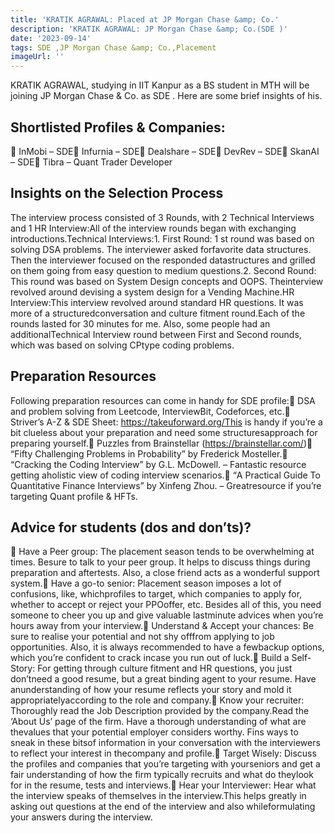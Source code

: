 ```yaml
---
title: 'KRATIK AGRAWAL: Placed at JP Morgan Chase &amp; Co.'
description: 'KRATIK AGRAWAL: JP Morgan Chase &amp; Co.(SDE )'
date: '2023-09-14'
tags: SDE ,JP Morgan Chase &amp; Co.,Placement
imageUrl: ''
---
```


KRATIK AGRAWAL, studying in IIT Kanpur as a BS  student in MTH  will be joining JP Morgan Chase &amp; Co. as SDE . Here are some brief insights of his.

## Shortlisted Profiles & Companies:
 InMobi – SDE Infurnia – SDE Dealshare – SDE DevRev – SDE SkanAI – SDE Tibra – Quant Trader Developer

## Insights on the Selection Process
The interview process consisted of 3 Rounds, with 2 Technical Interviews and 1 HR Interview:All of the interview rounds began with exchanging introductions.Technical Interviews:1. First Round: 1 st round was based on solving DSA problems. The interviewer asked forfavorite data structures. Then the interviewer focused on the responded datastructures and grilled on them going from easy question to medium questions.2. Second Round: This round was based on System Design concepts and OOPS. Theinterview revolved around devising a system design for a Vending Machine.HR Interview:This interview revolved around standard HR questions. It was more of a structuredconversation and culture fitment round.Each of the rounds lasted for 30 minutes for me. Also, some people had an additionalTechnical Interview round between First and Second rounds, which was based on solving CPtype coding problems.

##  Preparation Resources
Following preparation resources can come in handy for SDE profile: DSA and problem solving from Leetcode, InterviewBit, Codeforces, etc. Striver’s A-Z &amp; SDE Sheet: https://takeuforward.org/This is handy if you’re a bit clueless about your preparation and need some structuresapproach for preparing yourself. Puzzles from Brainstellar (https://brainstellar.com/) “Fifty Challenging Problems in Probability” by Frederick Mosteller. “Cracking the Coding Interview” by G.L. McDowell. – Fantastic resource getting aholistic view of coding interview scenarios. “A Practical Guide To Quantitative Finance Interviews” by Xinfeng Zhou. – Greatresource if you’re targeting Quant profile &amp; HFTs.

## Advice for students (dos and don’ts)? 
 Have a Peer group: The placement season tends to be overwhelming at times. Besure to talk to your peer group. It helps to discuss things during preparation and aftertests. Also, a close friend acts as a wonderful support system. Have a go-to senior: Placement season imposes a lot of confusions, like, whichprofiles to target, which companies to apply for, whether to accept or reject your PPOoffer, etc. Besides all of this, you need someone to cheer you up and give valuable lastminute advices when you’re hours away from your interview. Understand &amp; Accept your chances: Be sure to realise your potential and not shy offfrom applying to job opportunities. Also, it is always recommended to have a fewbackup options, which you’re confident to crack incase you run out of luck. Build a Self-Story: For getting through culture fitment and HR questions, you just don’tneed a good resume, but a great binding agent to your resume. Have anunderstanding of how your resume reflects your story and mold it appropriatelyaccording to the role and company. Know your recruiter: Thoroughly read the Job Description provided by the company.Read the ‘About Us’ page of the firm. Have a thorough understanding of what are thevalues that your potential employer considers worthy. Fins ways to sneak in these bitsof information in your conversation with the interviewers to reflect your interest in thecompany and profile. Target Wisely: Discuss the profiles and companies that you’re targeting with yourseniors and get a fair understanding of how the firm typically recruits and what do theylook for in the resume, tests and interviews. Hear your Interviewer: Hear what the interview speaks of themselves in the interview.This helps greatly in asking out questions at the end of the interview and also whileformulating your answers during the interview.

